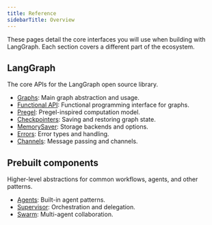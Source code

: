 ```yaml
---
title: Reference
sidebarTitle: Overview
---
```


These pages detail the core interfaces you will use when building with LangGraph. Each section covers a different part of the ecosystem.

## LangGraph

The core APIs for the LangGraph open source library.



- [Graphs](https://langchain-ai.github.io/langgraphjs/reference/classes/langgraph.Graph.html): Main graph abstraction and usage.
- [Functional API](https://langchain-ai.github.io/langgraphjs/reference/modules/langgraph.html): Functional programming interface for graphs.
- [Pregel](https://langchain-ai.github.io/langgraphjs/reference/classes/langgraph.Pregel.html): Pregel-inspired computation model.
- [Checkpointers](https://langchain-ai.github.io/langgraphjs/reference/modules/checkpoint.html): Saving and restoring graph state.
- [MemorySaver](https://langchain-ai.github.io/langgraphjs/reference/classes/checkpoint.MemorySaver.html): Storage backends and options.
- [Errors](https://langchain-ai.github.io/langgraphjs/reference/variables/checkpoint.ERROR.html): Error types and handling.
- [Channels](https://langchain-ai.github.io/langgraphjs/reference/classes/langgraph_pregel.Channel.html): Message passing and channels.


## Prebuilt components

Higher-level abstractions for common workflows, agents, and other patterns.



- [Agents](https://langchain-ai.github.io/langgraph/reference/agents/): Built-in agent patterns.
- [Supervisor](https://langchain-ai.github.io/langgraph/reference/supervisor/): Orchestration and delegation.
- [Swarm](https://langchain-ai.github.io/langgraph/reference/swarm/): Multi-agent collaboration.
